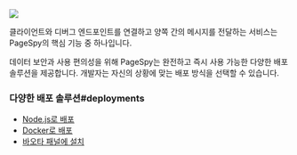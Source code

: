 
<a href={ApiImg} target="_blank">
  <img src={ApiImg} />
</a>

클라이언트와 디버그 엔드포인트를 연결하고 양쪽 간의 메시지를 전달하는 서비스는 PageSpy의 핵심 기능 중 하나입니다.

데이터 보안과 사용 편의성을 위해 PageSpy는 완전하고 즉시 사용 가능한 다양한 배포 솔루션을 제공합니다. 개발자는 자신의 상황에 맞는 배포 방식을 선택할 수 있습니다.

### 다양한 배포 솔루션#deployments

- [Node.js로 배포](./deploy-with-node)
- [Docker로 배포](./deploy-with-docker)
- [바오타 패널에 설치](./deploy-with-bt)